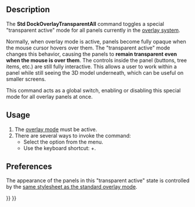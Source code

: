 <languages/>
<translate>

<!--T:1-->
{{Docnav
|[[Std_DockOverlayAll|DockOverlayAll]]
|[[Std_DockOverlayToggle|DockOverlayToggle]]
|[[Std_View_Menu|Std View Menu]]
|IconL=
|IconR=
|IconC=Freecad.svg
}}

<!--T:2-->
{{GuiCommand
|Name=Std DockOverlayTransparentAll
|MenuLocation=View → Dock panel overlay → Toggle transparent for all
|Workbenches=All
|Shortcut={{KEY|SHIFT}}+{{KEY|F4}}
|Version=1.0
|SeeAlso=[[Std_DockOverlayAll]], [[Std_DockOverlayToggleTransparent]]
}}

==Description== <!--T:3-->

<!--T:4-->
The '''Std DockOverlayTransparentAll''' command toggles a special "transparent active" mode for all panels currently in the [[Std_DockOverlayAll|overlay system]].

<!--T:5-->
Normally, when overlay mode is active, panels become fully opaque when the mouse cursor hovers over them. The "transparent active" mode changes this behavior, causing the panels to '''remain transparent even when the mouse is over them'''. The controls inside the panel (buttons, tree items, etc.) are still fully interactive. This allows a user to work within a panel while still seeing the 3D model underneath, which can be useful on smaller screens.

<!--T:6-->
This command acts as a global switch, enabling or disabling this special mode for all overlay panels at once.

==Usage== <!--T:7-->

<!--T:8-->
# The [[Std_DockOverlayAll|overlay mode]] must be active.
# There are several ways to invoke the command:
#* Select the {{MenuCommand|View → Dock panel overlay → Toggle transparent for all}} option from the menu.
#* Use the keyboard shortcut: {{KEY|SHIFT}}+{{KEY|F4}}.

==Preferences== <!--T:9-->

<!--T:10-->
The appearance of the panels in this "transparent active" state is controlled by the [[Std_DockOverlayAll#Preferences|same stylesheet as the standard overlay mode]].


<!--T:11-->
{{Docnav
|[[Std_DockOverlayAll|DockOverlayAll]]
|[[Std_DockOverlayToggle|DockOverlayToggle]]
|[[Std_View_Menu|Std View Menu]]
|IconL=
|IconR=
|IconC=Freecad.svg
}}

</translate>
{{Std_Base_navi{{#translation:}}}}
{{Userdocnavi{{#translation:}}}}